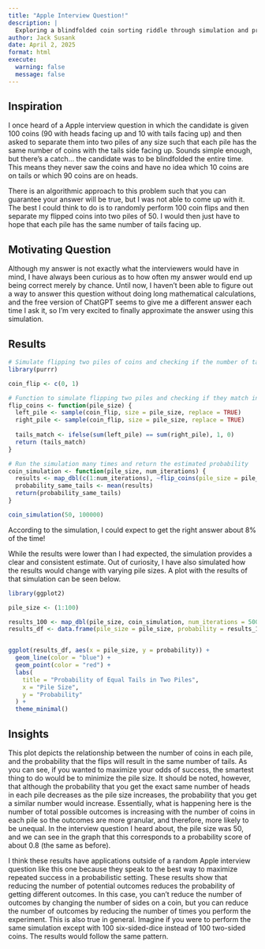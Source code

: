 ```yaml
---
title: "Apple Interview Question!"
description: |
  Exploring a blindfolded coin sorting riddle through simulation and probability.
author: Jack Susank
date: April 2, 2025
format: html
execute:
  warning: false
  message: false
---
```


## Inspiration ##

I once heard of a Apple interview question in which the candidate is given 100 coins (90 with heads facing up and 10 with tails facing up) and then asked to separate them into two piles of any size such that each pile has the same number of coins with the tails side facing up. Sounds simple enough, but there's a catch... the candidate was to be blindfolded the entire time. This means they never saw the coins and have no idea which 10 coins are on tails or which 90 coins are on heads.

There is an algorithmic approach to this problem such that you can guarantee your answer will be true, but I was not able to come up with it. The best I could think to do is to randomly perform 100 coin flips and then separate my flipped coins into two piles of 50. I would then just have to hope that each pile has the same number of tails facing up.


## Motivating Question ##

Although my answer is not exactly what the interviewers would have in mind, I have always been curious as to how often my answer would end up being correct merely by chance. Until now, I haven't been able to figure out a way to answer this question without doing long mathematical calculations, and the free version of ChatGPT seems to give me a different answer each time I ask it, so I'm very excited to finally approximate the answer using this simulation.


## Results ##

```r
# Simulate flipping two piles of coins and checking if the number of tails match
library(purrr)

coin_flip <- c(0, 1)

# Function to simulate flipping two piles and checking if they match in tails
flip_coins <- function(pile_size) {
  left_pile <- sample(coin_flip, size = pile_size, replace = TRUE)
  right_pile <- sample(coin_flip, size = pile_size, replace = TRUE)
  
  tails_match <- ifelse(sum(left_pile) == sum(right_pile), 1, 0)
  return (tails_match)
}

# Run the simulation many times and return the estimated probability
coin_simulation <- function(pile_size, num_iterations) {
  results <- map_dbl(c(1:num_iterations), ~flip_coins(pile_size = pile_size)) 
  probability_same_tails <- mean(results)
  return(probability_same_tails)
}

coin_simulation(50, 100000)
```

According to the simulation, I could expect to get the right answer about 8% of the time!

While the results were lower than I had expected, the simulation provides a clear and consistent estimate. Out of curiosity, I have also simulated how the results would change with varying pile sizes. A plot with the results of that simulation can be seen below.



```r
library(ggplot2)

pile_size <- (1:100)

results_100 <- map_dbl(pile_size, coin_simulation, num_iterations = 5000)
results_df <- data.frame(pile_size = pile_size, probability = results_100)


ggplot(results_df, aes(x = pile_size, y = probability)) +
  geom_line(color = "blue") +
  geom_point(color = "red") +
  labs(
    title = "Probability of Equal Tails in Two Piles",
    x = "Pile Size",
    y = "Probability"
  ) +
  theme_minimal()
```

## Insights ##

This plot depicts the relationship between the number of coins in each pile, and the probability that the flips will result in the same number of tails. As you can see, if you wanted to maximize your odds of success, the smartest thing to do would be to minimize the pile size. It should be noted, however, that although the probability that you get the exact same number of heads in each pile decreases as the pile size increases, the probability that you get a similar number would increase. Essentially, what is happening here is the number of total possible outcomes is increasing with the number of coins in each pile so the outcomes are more granular, and therefore, more likely to be unequal. In the interview question I heard about, the pile size was 50, and we can see in the graph that this corresponds to a probability score of about 0.8 (the same as before). 

I think these results have applications outside of a random Apple interview question like this one because they speak to the best way to maximize repeated success in a probabilistic setting. These results show that reducing the number of potential outcomes reduces the probability of getting different outcomes. In this case, you can't reduce the number of outcomes by changing the number of sides on a coin, but you can reduce the number of outcomes by reducing the number of times you perform the experiment. This is also true in general. Imagine if you were to perform the same simulation except with 100 six-sided-dice instead of 100 two-sided coins. The results would follow the same pattern.
